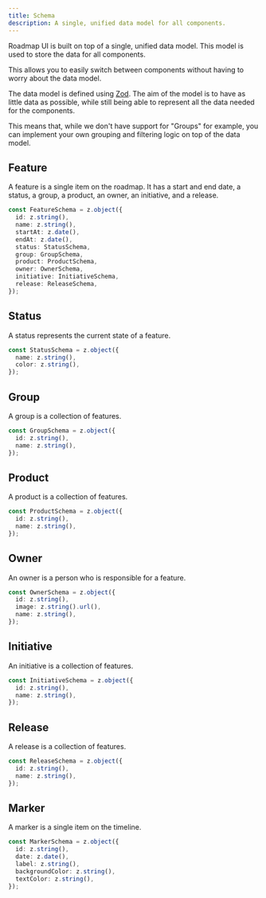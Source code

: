 ```yaml
---
title: Schema
description: A single, unified data model for all components.
---
```


Roadmap UI is built on top of a single, unified data model. This model is used to store the data for all components.

This allows you to easily switch between components without having to worry about the data model.

The data model is defined using [Zod](https://zod.dev/). The aim of the model is to have as little data as possible, while still being able to represent all the data needed for the components.

This means that, while we don't have support for "Groups" for example, you can implement your own grouping and filtering logic on top of the data model.

## Feature

A feature is a single item on the roadmap. It has a start and end date, a status, a group, a product, an owner, an initiative, and a release.

```ts
const FeatureSchema = z.object({
  id: z.string(),
  name: z.string(),
  startAt: z.date(),
  endAt: z.date(),
  status: StatusSchema,
  group: GroupSchema,
  product: ProductSchema,
  owner: OwnerSchema,
  initiative: InitiativeSchema,
  release: ReleaseSchema,
});
```

## Status

A status represents the current state of a feature.

```ts
const StatusSchema = z.object({
  name: z.string(),
  color: z.string(),
});
```

## Group

A group is a collection of features.

```ts
const GroupSchema = z.object({
  id: z.string(),
  name: z.string(),
});
```

## Product

A product is a collection of features.

```ts
const ProductSchema = z.object({
  id: z.string(),
  name: z.string(),
});
```

## Owner

An owner is a person who is responsible for a feature.

```ts
const OwnerSchema = z.object({
  id: z.string(),
  image: z.string().url(),
  name: z.string(),
});
```

## Initiative

An initiative is a collection of features.

```ts
const InitiativeSchema = z.object({
  id: z.string(),
  name: z.string(),
});
```

## Release

A release is a collection of features.

```ts
const ReleaseSchema = z.object({
  id: z.string(),
  name: z.string(),
});
```

## Marker

A marker is a single item on the timeline.

```ts
const MarkerSchema = z.object({
  id: z.string(),
  date: z.date(),
  label: z.string(),
  backgroundColor: z.string(),
  textColor: z.string(),
});
```